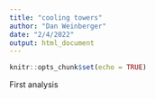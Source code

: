 ```yaml
---
title: "cooling towers"
author: "Dan Weinberger"
date: "2/4/2022"
output: html_document
---
```


```r
knitr::opts_chunk$set(echo = TRUE)
```

First analysis
```r

```

